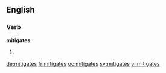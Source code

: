 ==English==

===Verb===
'''mitigates'''

# {{third-person singular of|mitigate}}

[[de:mitigates]]
[[fr:mitigates]]
[[oc:mitigates]]
[[sv:mitigates]]
[[vi:mitigates]]